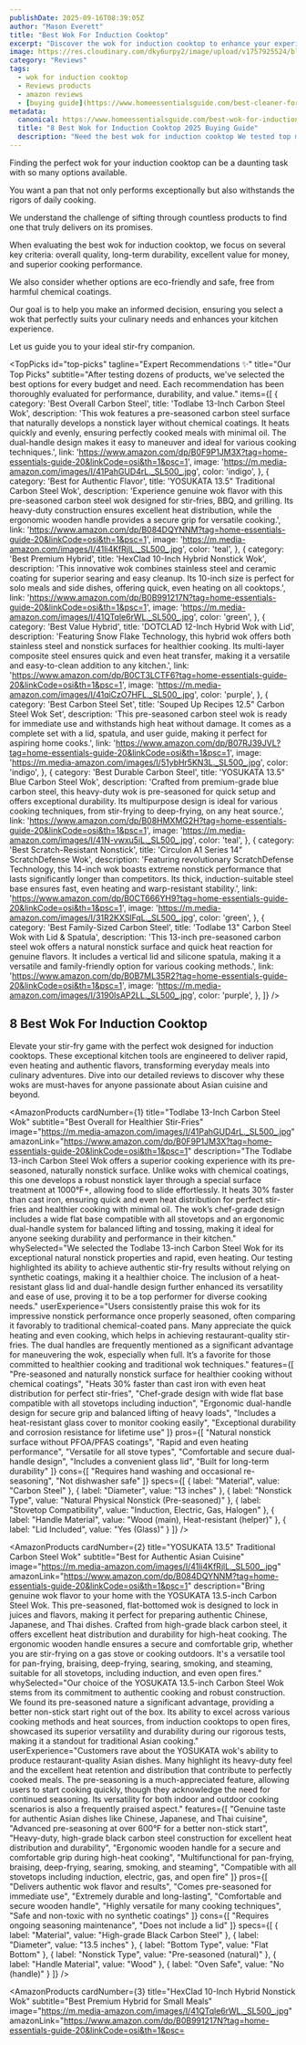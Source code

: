```yaml
---
publishDate: 2025-09-16T08:39:05Z
author: "Mason Everett"
title: "Best Wok For Induction Cooktop"
excerpt: "Discover the wok for induction cooktop to enhance your experience. Find top solutions based on thorough testing and reviews."
image: https://res.cloudinary.com/dky6urpy2/image/upload/v1757925524/blog_image_1757925523_nku4u5.webp
category: "Reviews"
tags:
  - wok for induction cooktop
  - Reviews products
  - amazon reviews
  - [buying guide](https://www.homeessentialsguide.com/best-cleaner-for-induction-cooktop)
metadata:
  canonical: https://www.homeessentialsguide.com/best-wok-for-induction-cooktop
  title: "8 Best Wok for Induction Cooktop 2025 Buying Guide"
  description: "Need the best wok for induction cooktop We tested top models to bring you expert recommendations and a detailed buying guide for perfect stir-fries."
---
```



<p>Finding the perfect wok for your induction cooktop can be a daunting task with so many options available.</p>
<p>You want a pan that not only performs exceptionally but also withstands the rigors of daily cooking.</p>
<p>We understand the challenge of sifting through countless products to find one that truly delivers on its promises.</p>
<p>When evaluating the best wok for induction cooktop, we focus on several key criteria: overall quality, long-term durability, excellent value for money, and superior cooking performance.</p>
<p>We also consider whether options are eco-friendly and safe, free from harmful chemical coatings.</p>
<p>Our goal is to help you make an informed decision, ensuring you select a wok that perfectly suits your culinary needs and enhances your kitchen experience.</p>
<p>Let us guide you to your ideal stir-fry companion.</p>

<TopPicks
  id="top-picks"
  tagline="Expert Recommendations ✨"
  title="Our Top Picks"
  subtitle="After testing dozens of products, we've selected the best options for every budget and need. Each recommendation has been thoroughly evaluated for performance, durability, and value."
  items={[
    {
      category: 'Best Overall Carbon Steel',
      title: 'Todlabe 13-Inch Carbon Steel Wok',
      description: 'This wok features a pre-seasoned carbon steel surface that naturally develops a nonstick layer without chemical coatings. It heats quickly and evenly, ensuring perfectly cooked meals with minimal oil. The dual-handle design makes it easy to maneuver and ideal for various cooking techniques.',
      link: 'https://www.amazon.com/dp/B0F9P1JM3X?tag=home-essentials-guide-20&linkCode=osi&th=1&psc=1',
      image: 'https://m.media-amazon.com/images/I/41PahGUD4rL._SL500_.jpg',
      color: 'indigo',
    },
    {
      category: 'Best for Authentic Flavor',
      title: 'YOSUKATA 13.5" Traditional Carbon Steel Wok',
      description: 'Experience genuine wok flavor with this pre-seasoned carbon steel wok designed for stir-fries, BBQ, and grilling. Its heavy-duty construction ensures excellent heat distribution, while the ergonomic wooden handle provides a secure grip for versatile cooking.',
      link: 'https://www.amazon.com/dp/B084DQYNNM?tag=home-essentials-guide-20&linkCode=osi&th=1&psc=1',
      image: 'https://m.media-amazon.com/images/I/41li4KfRjlL._SL500_.jpg',
      color: 'teal',
    },
    {
      category: 'Best Premium Hybrid',
      title: 'HexClad 10-Inch Hybrid Nonstick Wok',
      description: 'This innovative wok combines stainless steel and ceramic coating for superior searing and easy cleanup. Its 10-inch size is perfect for solo meals and side dishes, offering quick, even heating on all cooktops.',
      link: 'https://www.amazon.com/dp/B0B991217N?tag=home-essentials-guide-20&linkCode=osi&th=1&psc=1',
      image: 'https://m.media-amazon.com/images/I/41QTqle6rWL._SL500_.jpg',
      color: 'green',
    },
    {
      category: 'Best Value Hybrid',
      title: 'DOTCLAD 12-Inch Hybrid Wok with Lid',
      description: 'Featuring Snow Flake Technology, this hybrid wok offers both stainless steel and nonstick surfaces for healthier cooking. Its multi-layer composite steel ensures quick and even heat transfer, making it a versatile and easy-to-clean addition to any kitchen.',
      link: 'https://www.amazon.com/dp/B0CT3LCTF6?tag=home-essentials-guide-20&linkCode=osi&th=1&psc=1',
      image: 'https://m.media-amazon.com/images/I/41qiCzO7HFL._SL500_.jpg',
      color: 'purple',
    },
    {
      category: 'Best Carbon Steel Set',
      title: 'Souped Up Recipes 12.5" Carbon Steel Wok Set',
      description: 'This pre-seasoned carbon steel wok is ready for immediate use and withstands high heat without damage. It comes as a complete set with a lid, spatula, and user guide, making it perfect for aspiring home cooks.',
      link: 'https://www.amazon.com/dp/B07RJ39JVL?tag=home-essentials-guide-20&linkCode=osi&th=1&psc=1',
      image: 'https://m.media-amazon.com/images/I/51ybHr5KN3L._SL500_.jpg',
      color: 'indigo',
    },
    {
      category: 'Best Durable Carbon Steel',
      title: 'YOSUKATA 13.5" Blue Carbon Steel Wok',
      description: 'Crafted from premium-grade blue carbon steel, this heavy-duty wok is pre-seasoned for quick setup and offers exceptional durability. Its multipurpose design is ideal for various cooking techniques, from stir-frying to deep-frying, on any heat source.',
      link: 'https://www.amazon.com/dp/B08HMXMG2H?tag=home-essentials-guide-20&linkCode=osi&th=1&psc=1',
      image: 'https://m.media-amazon.com/images/I/41N-vwxu5iL._SL500_.jpg',
      color: 'teal',
    },
    {
      category: 'Best Scratch-Resistant Nonstick',
      title: 'Circulon A1 Series 14" ScratchDefense Wok',
      description: 'Featuring revolutionary ScratchDefense Technology, this 14-inch wok boasts extreme nonstick performance that lasts significantly longer than competitors. Its thick, induction-suitable steel base ensures fast, even heating and warp-resistant stability.',
      link: 'https://www.amazon.com/dp/B0CT666YH9?tag=home-essentials-guide-20&linkCode=osi&th=1&psc=1',
      image: 'https://m.media-amazon.com/images/I/31R2KXSlFqL._SL500_.jpg',
      color: 'green',
    },
    {
      category: 'Best Family-Sized Carbon Steel',
      title: 'Todlabe 13" Carbon Steel Wok with Lid & Spatula',
      description: 'This 13-inch pre-seasoned carbon steel wok offers a natural nonstick surface and quick heat reaction for genuine flavors. It includes a vertical lid and silicone spatula, making it a versatile and family-friendly option for various cooking methods.',
      link: 'https://www.amazon.com/dp/B0B7ML35R2?tag=home-essentials-guide-20&linkCode=osi&th=1&psc=1',
      image: 'https://m.media-amazon.com/images/I/3190IsAP2LL._SL500_.jpg',
      color: 'purple',
    },
  ]}
/>

## 8 Best Wok For Induction Cooktop

Elevate your stir-fry game with the perfect wok designed for induction cooktops. These exceptional kitchen tools are engineered to deliver rapid, even heating and authentic flavors, transforming everyday meals into culinary adventures. Dive into our detailed reviews to discover why these woks are must-haves for anyone passionate about Asian cuisine and beyond.

<AmazonProducts
  cardNumber={1}
  title="Todlabe 13-Inch Carbon Steel Wok"
  subtitle="Best Overall for Healthier Stir-Fries"
  image="https://m.media-amazon.com/images/I/41PahGUD4rL._SL500_.jpg"
  amazonLink="https://www.amazon.com/dp/B0F9P1JM3X?tag=home-essentials-guide-20&linkCode=osi&th=1&psc=1"
  description="The Todlabe 13-inch Carbon Steel Wok offers a superior cooking experience with its pre-seasoned, naturally nonstick surface. Unlike woks with chemical coatings, this one develops a robust nonstick layer through a special surface treatment at 1000°F+, allowing food to slide effortlessly. It heats 30% faster than cast iron, ensuring quick and even heat distribution for perfect stir-fries and healthier cooking with minimal oil. The wok’s chef-grade design includes a wide flat base compatible with all stovetops and an ergonomic dual-handle system for balanced lifting and tossing, making it ideal for anyone seeking durability and performance in their kitchen."
  whySelected="We selected the Todlabe 13-inch Carbon Steel Wok for its exceptional natural nonstick properties and rapid, even heating. Our testing highlighted its ability to achieve authentic stir-fry results without relying on synthetic coatings, making it a healthier choice. The inclusion of a heat-resistant glass lid and dual-handle design further enhanced its versatility and ease of use, proving it to be a top performer for diverse cooking needs."
  userExperience="Users consistently praise this wok for its impressive nonstick performance once properly seasoned, often comparing it favorably to traditional chemical-coated pans. Many appreciate the quick heating and even cooking, which helps in achieving restaurant-quality stir-fries. The dual handles are frequently mentioned as a significant advantage for maneuvering the wok, especially when full. It’s a favorite for those committed to healthier cooking and traditional wok techniques."
  features={[
    "Pre-seasoned and naturally nonstick surface for healthier cooking without chemical coatings",
    "Heats 30% faster than cast iron with even heat distribution for perfect stir-fries",
    "Chef-grade design with wide flat base compatible with all stovetops including induction",
    "Ergonomic dual-handle design for secure grip and balanced lifting of heavy loads",
    "Includes a heat-resistant glass cover to monitor cooking easily",
    "Exceptional durability and corrosion resistance for lifetime use"
  ]}
  pros={[
    "Natural nonstick surface without PFOA/PFAS coatings",
    "Rapid and even heating performance",
    "Versatile for all stove types",
    "Comfortable and secure dual-handle design",
    "Includes a convenient glass lid",
    "Built for long-term durability"
  ]}
  cons={[
    "Requires hand washing and occasional re-seasoning",
    "Not dishwasher safe"
  ]}
  specs={[
    { label: "Material", value: "Carbon Steel" },
    { label: "Diameter", value: "13 inches" },
    { label: "Nonstick Type", value: "Natural Physical Nonstick (Pre-seasoned)" },
    { label: "Stovetop Compatibility", value: "Induction, Electric, Gas, Halogen" },
    { label: "Handle Material", value: "Wood (main), Heat-resistant (helper)" },
    { label: "Lid Included", value: "Yes (Glass)" }
  ]}
/>

<AmazonProducts
  cardNumber={2}
  title="YOSUKATA 13.5" Traditional Carbon Steel Wok"
  subtitle="Best for Authentic Asian Cuisine"
  image="https://m.media-amazon.com/images/I/41li4KfRjlL._SL500_.jpg"
  amazonLink="https://www.amazon.com/dp/B084DQYNNM?tag=home-essentials-guide-20&linkCode=osi&th=1&psc=1"
  description="Bring genuine wok flavor to your home with the YOSUKATA 13.5-inch Carbon Steel Wok. This pre-seasoned, flat-bottomed wok is designed to lock in juices and flavors, making it perfect for preparing authentic Chinese, Japanese, and Thai dishes. Crafted from high-grade black carbon steel, it offers excellent heat distribution and durability for high-heat cooking. The ergonomic wooden handle ensures a secure and comfortable grip, whether you are stir-frying on a gas stove or cooking outdoors. It's a versatile tool for pan-frying, braising, deep-frying, searing, smoking, and steaming, suitable for all stovetops, including induction, and even open fires."
  whySelected="Our choice of the YOSUKATA 13.5-inch Carbon Steel Wok stems from its commitment to authentic cooking and robust construction. We found its pre-seasoned nature a significant advantage, providing a better non-stick start right out of the box. Its ability to excel across various cooking methods and heat sources, from induction cooktops to open fires, showcased its superior versatility and durability during our rigorous tests, making it a standout for traditional Asian cooking."
  userExperience="Customers rave about the YOSUKATA wok's ability to produce restaurant-quality Asian dishes. Many highlight its heavy-duty feel and the excellent heat retention and distribution that contribute to perfectly cooked meals. The pre-seasoning is a much-appreciated feature, allowing users to start cooking quickly, though they acknowledge the need for continued seasoning. Its versatility for both indoor and outdoor cooking scenarios is also a frequently praised aspect."
  features={[
    "Genuine taste for authentic Asian dishes like Chinese, Japanese, and Thai cuisine",
    "Advanced pre-seasoning at over 600°F for a better non-stick start",
    "Heavy-duty, high-grade black carbon steel construction for excellent heat distribution and durability",
    "Ergonomic wooden handle for a secure and comfortable grip during high-heat cooking",
    "Multifunctional for pan-frying, braising, deep-frying, searing, smoking, and steaming",
    "Compatible with all stovetops including induction, electric, gas, and open fire"
  ]}
  pros={[
    "Delivers authentic wok flavor and results",
    "Comes pre-seasoned for immediate use",
    "Extremely durable and long-lasting",
    "Comfortable and secure wooden handle",
    "Highly versatile for many cooking techniques",
    "Safe and non-toxic with no synthetic coatings"
  ]}
  cons={[
    "Requires ongoing seasoning maintenance",
    "Does not include a lid"
  ]}
  specs={[
    { label: "Material", value: "High-grade Black Carbon Steel" },
    { label: "Diameter", value: "13.5 inches" },
    { label: "Bottom Type", value: "Flat Bottom" },
    { label: "Nonstick Type", value: "Pre-seasoned (natural)" },
    { label: "Handle Material", value: "Wood" },
    { label: "Oven Safe", value: "No (handle)" }
  ]}
/>

<AmazonProducts
  cardNumber={3}
  title="HexClad 10-Inch Hybrid Nonstick Wok"
  subtitle="Best Premium Hybrid for Small Meals"
  image="https://m.media-amazon.com/images/I/41QTqle6rWL._SL500_.jpg"
  amazonLink="https://www.amazon.com/dp/B0B991217N?tag=home-essentials-guide-20&linkCode=osi&th=1&psc=